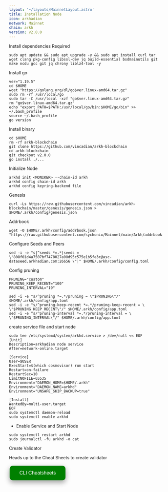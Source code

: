 ```yaml
---
layout: '~/layouts/MainnetLayout.astro'
title: Installation Node
icon: arkhadian
network: Mainnet
chain: arkh
version: v2.0.0  
---
```


Install dependencies Required

```
sudo apt update && sudo apt upgrade -y && sudo apt install curl tar wget clang pkg-config libssl-dev jq build-essential bsdmainutils git make ncdu gcc git jq chrony liblz4-tool -y
```

Install go

```
ver="1.19.5"
cd $HOME
wget "https://golang.org/dl/go$ver.linux-amd64.tar.gz"
sudo rm -rf /usr/local/go
sudo tar -C /usr/local -xzf "go$ver.linux-amd64.tar.gz"
rm "go$ver.linux-amd64.tar.gz"
echo "export PATH=$PATH:/usr/local/go/bin:$HOME/go/bin" >> ~/.bash_profile
source ~/.bash_profile
go version
```

 Install binary

```
cd $HOME
rm -rf arkh-blockchain
git clone https://github.com/vincadian/arkh-blockchain
cd arkh-blockchain
git checkout v2.0.0
go install ./...
```

 Initialize Node
```
arkhd init <MONIKER> --chain-id arkh
arkhd config chain-id arkh
arkhd config keyring-backend file
```
 Genesis
```
curl -Ls https://raw.githubusercontent.com/vincadian/arkh-blockchain/master/genesis/genesis.json > $HOME/.arkh/config/genesis.json
```
 Addrbook
```
wget -O $HOME/.arkh/config/addrbook.json "https://raw.githubusercontent.com/sychonix/Mainnet/main/Arkh/addrbook.json"
```

 Configure Seeds and Peers

```
sed -i -e "s|^seeds *=.*|seeds = \"808f01d4a7507bf7478027a08d95c575e1b5fa3c@asc-dataseed.arkhadian.com:26656 \"|" $HOME/.arkh/config/config.toml
```

 Config pruning

```
PRUNING="custom"
PRUNING_KEEP_RECENT="100"
PRUNING_INTERVAL="19"

sed -i -e "s/^pruning *=.*/pruning = \"$PRUNING\"/" $HOME/.arkh/config/app.toml
sed -i -e "s/^pruning-keep-recent *=.*/pruning-keep-recent = \
\"$PRUNING_KEEP_RECENT\"/" $HOME/.arkh/config/app.toml
sed -i -e "s/^pruning-interval *=.*/pruning-interval = \
\"$PRUNING_INTERVAL\"/" $HOME/.arkh/config/app.toml
```


 create service file and start node

```
sudo tee /etc/systemd/system/arkhd.service > /dev/null << EOF
[Unit]
Description=arkhadian node service
After=network-online.target

[Service]
User=$USER
ExecStart=$(which cosmovisor) run start
Restart=on-failure
RestartSec=10
LimitNOFILE=65535
Environment="DAEMON_HOME=$HOME/.arkh"
Environment="DAEMON_NAME=arkhd"
Environment="UNSAFE_SKIP_BACKUP=true"

[Install]
WantedBy=multi-user.target
EOF
sudo systemctl daemon-reload
sudo systemctl enable arkhd
```

- Enable Service and Start Node

```
sudo systemctl restart arkhd
sudo journalctl -fu arkhd -o cat
```

 Create Validator

Heads up to the Cheat Sheets to create validator

<a href="https://sychonix.com/mainnet/arkhadian/cheat" target="_blank">
  <button style="background-color: green; border: none; color: white; padding: 15px 32px; text-align: center; text-decoration: none; display: inline-block; font-size: 16px; margin: 4px 2px; cursor: pointer; border-radius: 10px; box-shadow: 0 8px 16px 0 rgba(0,0,0,0.2), 0 6px 20px 0 rgba(0,0,0,0.19);" onmouseover="this.style.boxShadow='0 0 0 4px rgba(0,255,0,0.5)'" onmouseout="this.style.boxShadow='0 8px 16px 0 rgba(0,0,0,0.2), 0 6px 20px 0 rgba(0,0,0,0.19)'">CLI Cheatsheets</button>
</a>
